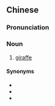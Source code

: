 ==Chinese==
{{zh-forms|type=21}}

===Pronunciation===
{{zh-pron
|md=gì-lìng-lĕ̤k
|mn=kî-lîn-lo̍k
|cat=n
}}

===Noun===
{{zh-noun}}

# {{lb|zh|Min}} [[giraffe]]

====Synonyms====
* {{zh-l|長頷鹿}}
* {{zh-l|長頭鹿仔}}
* {{zh-l|長頸鹿}}